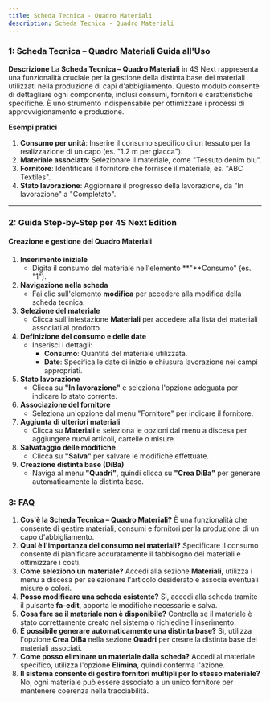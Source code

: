 ```yaml
---
title: Scheda Tecnica - Quadro Materiali
description: Scheda Tecnica - Quadro Materiali
---
```


### 1: **Scheda Tecnica – Quadro Materiali Guida all'Uso**

**Descrizione**
La **Scheda Tecnica – Quadro Materiali** in 4S Next rappresenta una funzionalità cruciale per la gestione della distinta base dei materiali utilizzati nella produzione di capi d'abbigliamento. Questo modulo consente di dettagliare ogni componente, inclusi consumi, fornitori e caratteristiche specifiche. È uno strumento indispensabile per ottimizzare i processi di approvvigionamento e produzione.

**Esempi pratici**

1. **Consumo per unità**: Inserire il consumo specifico di un tessuto per la realizzazione di un capo (es. "1.2 m per giacca").
2. **Materiale associato**: Selezionare il materiale, come "Tessuto denim blu".
3. **Fornitore**: Identificare il fornitore che fornisce il materiale, es. "ABC Textiles".
4. **Stato lavorazione**: Aggiornare il progresso della lavorazione, da "In lavorazione" a "Completato".

***

### 2: **Guida Step-by-Step per 4S Next Edition**

#### Creazione e gestione del Quadro Materiali

1. **Inserimento iniziale**
   * Digita il consumo del materiale nell'elemento **"**Consumo" (es. "1").
2. **Navigazione nella scheda**
   * Fai clic sull'elemento **modifica** per accedere alla modifica della scheda tecnica.
3. **Selezione del materiale**
   * Clicca sull'intestazione **Materiali** per accedere alla lista dei materiali associati al prodotto.
4. **Definizione del consumo e delle date**
   * Inserisci i dettagli:
     * **Consumo**: Quantità del materiale utilizzata.
     * **Date**: Specifica le date di inizio e chiusura lavorazione nei campi appropriati.
5. **Stato lavorazione**
   * Clicca su **"In lavorazione"** e seleziona l'opzione adeguata per indicare lo stato corrente.
6. **Associazione del fornitore**
   * Seleziona un'opzione dal menu "Fornitore" per indicare il fornitore.
7. **Aggiunta di ulteriori materiali**
   * Clicca su **Materiali** e seleziona le opzioni dal menu a discesa per aggiungere nuovi articoli, cartelle o misure.
8. **Salvataggio delle modifiche**
   * Clicca su **"Salva"** per salvare le modifiche effettuate.
9. **Creazione distinta base (DiBa)**
   * Naviga al menu **"Quadri"**, quindi clicca su **"Crea DiBa"** per generare automaticamente la distinta base.



### 3: **FAQ**

1. **Cos'è la Scheda Tecnica – Quadro Materiali?**
   È una funzionalità che consente di gestire materiali, consumi e fornitori per la produzione di un capo d'abbigliamento.
2. **Qual è l'importanza del consumo nei materiali?**
   Specificare il consumo consente di pianificare accuratamente il fabbisogno dei materiali e ottimizzare i costi.
3. **Come seleziono un materiale?**
   Accedi alla sezione **Materiali**, utilizza i menu a discesa per selezionare l'articolo desiderato e associa eventuali misure o colori.
4. **Posso modificare una scheda esistente?**
   Sì, accedi alla scheda tramite il pulsante **fa-edit**, apporta le modifiche necessarie e salva.
5. **Cosa fare se il materiale non è disponibile?**
   Controlla se il materiale è stato correttamente creato nel sistema o richiedine l'inserimento.
6. **È possibile generare automaticamente una distinta base?**
   Sì, utilizza l'opzione **Crea DiBa** nella sezione **Quadri** per creare la distinta base dei materiali associati.
7. **Come posso eliminare un materiale dalla scheda?**
   Accedi al materiale specifico, utilizza l'opzione **Elimina**, quindi conferma l'azione.
8. **Il sistema consente di gestire fornitori multipli per lo stesso materiale?**
   No, ogni materiale può essere associato a un unico fornitore per mantenere coerenza nella tracciabilità.